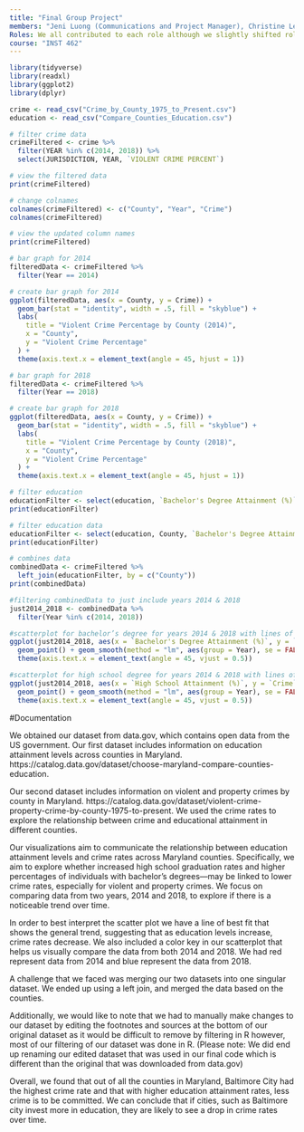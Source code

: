 ```yaml
---
title: "Final Group Project"
members: "Jeni Luong (Communications and Project Manager), Christine Lee (Data Engineer), Christopher Xu (Developer), Breanna Bernardino (Developer and Graphic Designer)"
Roles: We all contributed to each role although we slightly shifted roles from what we listed originally at the start of the project.
course: "INST 462"
---
```


```r
library(tidyverse)
library(readxl)
library(ggplot2)
library(dplyr)

crime <- read_csv("Crime_by_County_1975_to_Present.csv")
education <- read_csv("Compare_Counties_Education.csv")
```

```r
# filter crime data
crimeFiltered <- crime %>%
  filter(YEAR %in% c(2014, 2018)) %>%
  select(JURISDICTION, YEAR, `VIOLENT CRIME PERCENT`)

# view the filtered data
print(crimeFiltered)
```

```r
# change colnames
colnames(crimeFiltered) <- c("County", "Year", "Crime")
colnames(crimeFiltered)

# view the updated column names
print(crimeFiltered)
```

```r
# bar graph for 2014
filteredData <- crimeFiltered %>%
  filter(Year == 2014)

# create bar graph for 2014
ggplot(filteredData, aes(x = County, y = Crime)) +
  geom_bar(stat = "identity", width = .5, fill = "skyblue") +
  labs(
    title = "Violent Crime Percentage by County (2014)",
    x = "County",
    y = "Violent Crime Percentage"
  ) +
  theme(axis.text.x = element_text(angle = 45, hjust = 1))

```

```r
# bar graph for 2018
filteredData <- crimeFiltered %>%
  filter(Year == 2018)

# create bar graph for 2018
ggplot(filteredData, aes(x = County, y = Crime)) +
  geom_bar(stat = "identity", width = .5, fill = "skyblue") +
  labs(
    title = "Violent Crime Percentage by County (2018)",
    x = "County",
    y = "Violent Crime Percentage"
  ) +
  theme(axis.text.x = element_text(angle = 45, hjust = 1))

```

```r
# filter education
educationFilter <- select(education, `Bachelor's Degree Attainment (%)`, `High School Attainment (%)`)
print(educationFilter)
```

```r
# filter education data
educationFilter <- select(education, County, `Bachelor's Degree Attainment (%)`, `High School Attainment (%)`)
print(educationFilter)
```

```r
# combines data
combinedData <- crimeFiltered %>%
  left_join(educationFilter, by = c("County"))
print(combinedData)
```

```r
#filtering combinedData to just include years 2014 & 2018
just2014_2018 <- combinedData %>%
  filter(Year %in% c(2014, 2018))
```

```r
#scatterplot for bachelor’s degree for years 2014 & 2018 with lines of best fit for each year
ggplot(just2014_2018, aes(x = `Bachelor's Degree Attainment (%)`, y = `Crime`, color = factor(Year))) +
  geom_point() + geom_smooth(method = "lm", aes(group = Year), se = FALSE) +
  theme(axis.text.x = element_text(angle = 45, vjust = 0.5))
```

```r
#scatterplot for high school degree for years 2014 & 2018 with lines of best fit for each year                         
ggplot(just2014_2018, aes(x = `High School Attainment (%)`, y = `Crime`, color = factor(Year))) +
  geom_point() + geom_smooth(method = "lm", aes(group = Year), se = FALSE) +
  theme(axis.text.x = element_text(angle = 45, vjust = 0.5))
```

#Documentation

We obtained our dataset from data.gov, which contains open data from the US government. Our first dataset includes information on education attainment levels across counties in Maryland. https://catalog.data.gov/dataset/choose-maryland-compare-counties-education. 

Our second dataset includes information on violent and property crimes by county in Maryland. https://catalog.data.gov/dataset/violent-crime-property-crime-by-county-1975-to-present. We used the crime rates to explore the relationship between crime and educational attainment in different counties.

Our visualizations aim to communicate the relationship between education attainment levels and crime rates across Maryland counties. Specifically, we aim to explore whether increased high school graduation rates and higher percentages of individuals with bachelor’s degrees—may be linked to lower crime rates, especially for violent and property crimes. We focus on comparing data from two years, 2014 and 2018, to explore if there is a noticeable trend over time.

In order to best interpret the scatter plot we have a line of best fit that shows the general trend, suggesting that as education levels increase, crime rates decrease. We also included a color key in our scatterplot that helps us visually compare the data from both 2014 and 2018. We had red represent data from 2014 and blue represent the data from 2018. 

A challenge that we faced was merging our two datasets into one singular dataset. We ended up using a left join, and merged the data based on the counties. 

Additionally, we would like to note that we had to manually make changes to our dataset by editing the footnotes and sources at the bottom of our original dataset as it would be difficult to remove by filtering in R however, most of our filtering of our dataset was done in R. (Please note: We did end up renaming our edited dataset that was used in our final code which is different than the original that was downloaded from data.gov)

Overall, we found that out of all the counties in Maryland, Baltimore City had the highest crime rate and that with higher education attainment rates, less crime is to be committed. We can conclude that if cities, such as Baltimore city invest more in education, they are likely to see a drop in crime rates over time.

